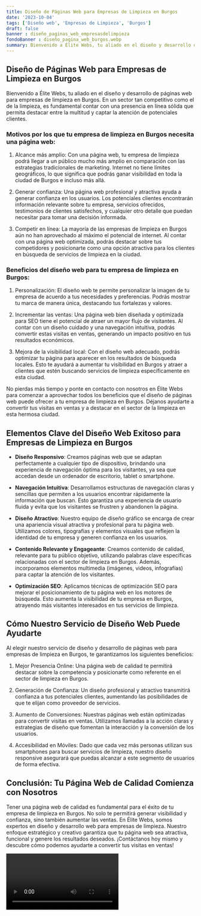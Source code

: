 ```yaml
---
title: Diseño de Páginas Web para Empresas de Limpieza en Burgos
date: '2023-10-04'
tags: ['Diseño web', 'Empresas de Limpieza', 'Burgos']
draft: false
banner : diseño_paginas_web_empresasdelimpieza
fondoBanner : diseño_pagina_web_burgos.webp
summary: Bienvenido a Élite Webs, tu aliado en el diseño y desarrollo de páginas web para empresas de limpieza en Burgos. En un sector tan competitivo como el de la limpieza, es fundamental contar con una presencia en línea sólida que permita destacar entre la multitud y captar la atención de potenciales clientes.
---
```


## Diseño de Páginas Web para Empresas de Limpieza en Burgos

Bienvenido a Élite Webs, tu aliado en el diseño y desarrollo de páginas web para empresas de limpieza en Burgos. En un sector tan competitivo como el de la limpieza, es fundamental contar con una presencia en línea sólida que permita destacar entre la multitud y captar la atención de potenciales clientes.

### Motivos por los que tu empresa de limpieza en Burgos necesita una página web:

1. Alcance más amplio: Con una página web, tu empresa de limpieza podrá llegar a un público mucho más amplio en comparación con las estrategias tradicionales de marketing. Internet no tiene límites geográficos, lo que significa que podrás ganar visibilidad en toda la ciudad de Burgos e incluso más allá.

2. Generar confianza: Una página web profesional y atractiva ayuda a generar confianza en los usuarios. Los potenciales clientes encontrarán información relevante sobre tu empresa, servicios ofrecidos, testimonios de clientes satisfechos, y cualquier otro detalle que puedan necesitar para tomar una decisión informada.

3. Competir en línea: La mayoría de las empresas de limpieza en Burgos aún no han aprovechado al máximo el potencial de internet. Al contar con una página web optimizada, podrás destacar sobre tus competidores y posicionarte como una opción atractiva para los clientes en búsqueda de servicios de limpieza en la ciudad.

### Beneficios del diseño web para tu empresa de limpieza en Burgos:

1. Personalización: El diseño web te permite personalizar la imagen de tu empresa de acuerdo a tus necesidades y preferencias. Podrás mostrar tu marca de manera única, destacando tus fortalezas y valores.

2. Incrementar las ventas: Una página web bien diseñada y optimizada para SEO tiene el potencial de atraer un mayor flujo de visitantes. Al contar con un diseño cuidado y una navegación intuitiva, podrás convertir estas visitas en ventas, generando un impacto positivo en tus resultados económicos.

3. Mejora de la visibilidad local: Con el diseño web adecuado, podrás optimizar tu página para aparecer en los resultados de búsqueda locales. Esto te ayudará a aumentar tu visibilidad en Burgos y atraer a clientes que estén buscando servicios de limpieza específicamente en esta ciudad.

No pierdas más tiempo y ponte en contacto con nosotros en Élite Webs para comenzar a aprovechar todos los beneficios que el diseño de páginas web puede ofrecer a tu empresa de limpieza en Burgos. Déjanos ayudarte a convertir tus visitas en ventas y a destacar en el sector de la limpieza en esta hermosa ciudad.

<GifSeo />

<Cta />

## Elementos Clave del Diseño Web Exitoso para Empresas de Limpieza en Burgos

- **Diseño Responsivo**: Creamos páginas web que se adaptan perfectamente a cualquier tipo de dispositivo, brindando una experiencia de navegación óptima para los visitantes, ya sea que accedan desde un ordenador de escritorio, tablet o smartphone.

- **Navegación Intuitiva**: Desarrollamos estructuras de navegación claras y sencillas que permiten a los usuarios encontrar rápidamente la información que buscan. Esto garantiza una experiencia de usuario fluida y evita que los visitantes se frustren y abandonen la página.

- **Diseño Atractivo**: Nuestro equipo de diseño gráfico se encarga de crear una apariencia visual atractiva y profesional para tu página web. Utilizamos colores, tipografías y elementos visuales que reflejen la identidad de tu empresa y generen confianza en los usuarios.

- **Contenido Relevante y Engageante**: Creamos contenido de calidad, relevante para tu público objetivo, utilizando palabras clave específicas relacionadas con el sector de limpieza en Burgos. Además, incorporamos elementos multimedia (imágenes, videos, infografías) para captar la atención de los visitantes.

- **Optimización SEO**: Aplicamos técnicas de optimización SEO para mejorar el posicionamiento de tu página web en los motores de búsqueda. Esto aumenta la visibilidad de tu empresa en Burgos, atrayendo más visitantes interesados en tus servicios de limpieza.

## Cómo Nuestro Servicio de Diseño Web Puede Ayudarte

Al elegir nuestro servicio de diseño y desarrollo de páginas web para empresas de limpieza en Burgos, te garantizamos los siguientes beneficios:

1. Mejor Presencia Online: Una página web de calidad te permitirá destacar sobre la competencia y posicionarte como referente en el sector de limpieza en Burgos.

2. Generación de Confianza: Un diseño profesional y atractivo transmitirá confianza a tus potenciales clientes, aumentando las posibilidades de que te elijan como proveedor de servicios.

3. Aumento de Conversiones: Nuestras páginas web están optimizadas para convertir visitas en ventas. Utilizamos llamadas a la acción claras y estrategias de diseño que fomentan la interacción y la conversión de los usuarios.

4. Accesibilidad en Móviles: Dado que cada vez más personas utilizan sus smartphones para buscar servicios de limpieza, nuestro diseño responsive asegurará que puedas alcanzar a este segmento de usuarios de forma efectiva.

## Conclusión: Tu Página Web de Calidad Comienza con Nosotros

Tener una página web de calidad es fundamental para el éxito de tu empresa de limpieza en Burgos. No solo te permitirá generar visibilidad y confianza, sino también aumentar las ventas. En Élite Webs, somos expertos en diseño y desarrollo web para empresas de limpieza. Nuestro enfoque estratégico y creativo garantiza que tu página web sea atractiva, funcional y genere los resultados deseados. ¡Contáctanos hoy mismo y descubre cómo podemos ayudarte a convertir tus visitas en ventas!

<Video />

<CtaBot job='Empresas de Limpieza' city='Burgos'/>

<Gmaps query='Burgos+españa+maps' />